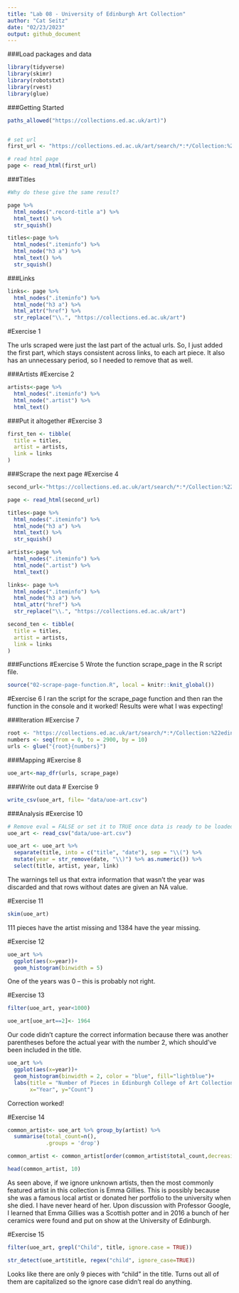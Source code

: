 ```yaml
---
title: "Lab 08 - University of Edinburgh Art Collection"
author: "Cat Seitz"
date: "02/23/2023"
output: github_document
---
```


###Load packages and data

```r
library(tidyverse) 
library(skimr)
library(robotstxt)
library(rvest)
library(glue)
```


###Getting Started

```r


paths_allowed("https://collections.ed.ac.uk/art)")



```

```r

# set url
first_url <- "https://collections.ed.ac.uk/art/search/*:*/Collection:%22edinburgh+college+of+art%7C%7C%7CEdinburgh+College+of+Art%22?offset=0"

# read html page
page <- read_html(first_url)

```

###Titles

```r

#Why do these give the same result?

page %>%
  html_nodes(".record-title a") %>%
  html_text() %>%
  str_squish()

titles<-page %>%
  html_nodes(".iteminfo") %>%
  html_node("h3 a") %>%
  html_text() %>%
  str_squish()

```

###Links

```r
  
links<- page %>%
  html_nodes(".iteminfo") %>%
  html_node("h3 a") %>%
  html_attr("href") %>%
  str_replace("\\.", "https://collections.ed.ac.uk/art")

```
#Exercise 1

The urls scraped were just the last part of the actual urls. So, I just added the first part, which stays consistent across links, to each art piece. It also has an unnecessary period, so I needed to remove that as well. 

###Artists
#Exercise 2

```r
artists<-page %>%
  html_nodes(".iteminfo") %>%
  html_node(".artist") %>%
  html_text()

```

###Put it altogether
#Exercise 3

```r

first_ten <- tibble(
  title = titles,
  artist = artists,
  link = links
)

```

###Scrape the next page
#Exercise 4

```r

second_url<-"https://collections.ed.ac.uk/art/search/*:*/Collection:%22edinburgh+college+of+art%7C%7C%7CEdinburgh+College+of+Art%22?offset=10"

page <- read_html(second_url)

titles<-page %>%
  html_nodes(".iteminfo") %>%
  html_node("h3 a") %>%
  html_text() %>%
  str_squish()

artists<-page %>%
  html_nodes(".iteminfo") %>%
  html_node(".artist") %>%
  html_text()

links<- page %>%
  html_nodes(".iteminfo") %>%
  html_node("h3 a") %>%
  html_attr("href") %>%
  str_replace("\\.", "https://collections.ed.ac.uk/art")

second_ten <- tibble(
  title = titles,
  artist = artists,
  link = links
)

```

###Functions
#Exercise 5
Wrote the function scrape_page in the R script file. 

```r

source("02-scrape-page-function.R", local = knitr::knit_global())

```

#Exercise 6
I ran the script for the scrape_page function and then ran the function in the console and it worked! Results were what I was expecting!

###Iteration
#Exercise 7

```r

root <- "https://collections.ed.ac.uk/art/search/*:*/Collection:%22edinburgh+college+of+art%7C%7C%7CEdinburgh+College+of+Art%22?offset="
numbers <- seq(from = 0, to = 2900, by = 10)
urls <- glue("{root}{numbers}")

```

###Mapping
#Exercise 8

```r

uoe_art<-map_dfr(urls, scrape_page)

```

###Write out data
# Exercise 9

```r

write_csv(uoe_art, file= "data/uoe-art.csv")

```

###Analysis
#Exercise 10


```r
# Remove eval = FALSE or set it to TRUE once data is ready to be loaded
uoe_art <- read_csv("data/uoe-art.csv")
```

```r
uoe_art <- uoe_art %>%
  separate(title, into = c("title", "date"), sep = "\\(") %>%
  mutate(year = str_remove(date, "\\)") %>% as.numeric()) %>%
  select(title, artist, year, link)
```
The warnings tell us that extra information that wasn't the year was discarded and that rows without dates are given an NA value. 

#Exercise 11

```r

skim(uoe_art)

```

111 pieces have the artist missing and 1384 have the year missing. 


#Exercise 12

```r

uoe_art %>%
  ggplot(aes(x=year))+
  geom_histogram(binwidth = 5)

```

One of the years was 0 -- this is probably not right.

#Exercise 13

```r

filter(uoe_art, year<1000)

uoe_art[uoe_art==2]<- 1964

```

Our code didn't capture the correct information because there was another parentheses before the actual year with the number 2, which should've been included in the title.  

```r

uoe_art %>%
  ggplot(aes(x=year))+
  geom_histogram(binwidth = 2, color = "blue", fill="lightblue")+
  labs(title = "Number of Pieces in Edinburgh College of Art Collection by Year",
       x="Year", y="Count")

```

Correction worked!

#Exercise 14

```r

common_artist<- uoe_art %>% group_by(artist) %>% 
  summarise(total_count=n(),
            .groups = 'drop')

common_artist <- common_artist[order(common_artist$total_count,decreasing=TRUE),]

head(common_artist, 10)
```

As seen above, if we ignore unknown artists, then the most commonly featured artist in this collection is Emma Gillies. This is possibly because she was a famous local artist or donated her portfolio to the university when she died. I have never heard of her. Upon discussion with Professor Google, I learned that Emma Gillies was a Scottish potter and in 2016 a bunch of her ceramics were found and put on show at the University of Edinburgh. 

#Exercise 15

```r

filter(uoe_art, grepl("Child", title, ignore.case = TRUE))

```

```r

str_detect(uoe_art$title, regex("child", ignore_case=TRUE))

```


Looks like there are only 9 pieces with "child" in the title. Turns out all of them are capitalized so the ignore case didn't real do anything.

